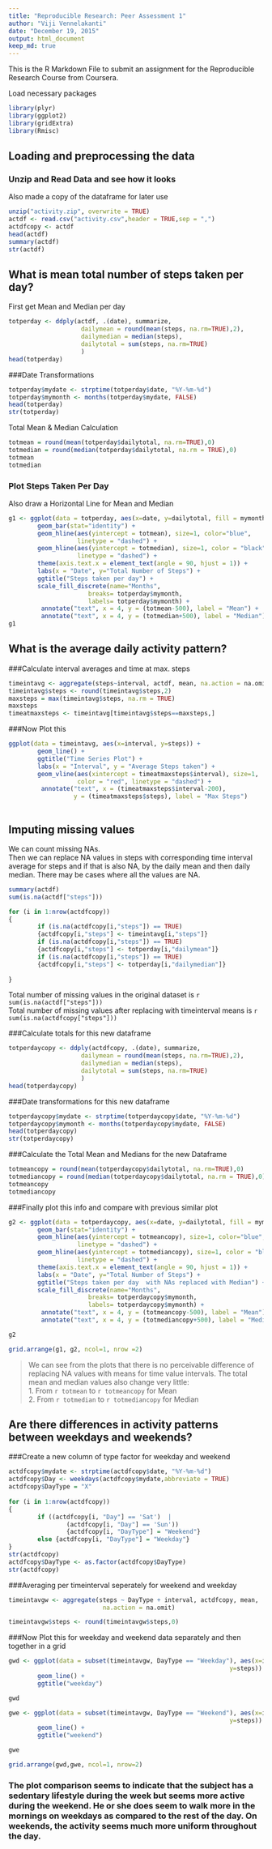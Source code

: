 ```yaml
---
title: "Reproducible Research: Peer Assessment 1"
author: "Viji Vennelakanti"
date: "December 19, 2015"
output: html_document
keep_md: true
---
```


This is the R Markdown File to submit an assignment for the Reproducible Research Course from Coursera.

Load necessary packages
```r
library(plyr)
library(ggplot2)
library(gridExtra)
library(Rmisc)
```


## Loading and preprocessing the data
### Unzip and Read Data and see how it looks
Also made a copy of the dataframe for later use
```r
unzip("activity.zip", overwrite = TRUE)
actdf <- read.csv("activity.csv",header = TRUE,sep = ",")
actdfcopy <- actdf
head(actdf)
summary(actdf)
str(actdf)
```


## What is mean total number of steps taken per day? 
First get Mean and Median per day  
```r
totperday <- ddply(actdf, .(date), summarize, 
                    dailymean = round(mean(steps, na.rm=TRUE),2),
                    dailymedian = median(steps),
                    dailytotal = sum(steps, na.rm=TRUE)
                    )
head(totperday)        
```
###Date Transformations
```r
totperday$mydate <- strptime(totperday$date, "%Y-%m-%d")
totperday$mymonth <- months(totperday$mydate, FALSE)
head(totperday)
str(totperday)
```

Total Mean & Median Calculation
```r
totmean = round(mean(totperday$dailytotal, na.rm=TRUE),0)
totmedian = round(median(totperday$dailytotal, na.rm = TRUE),0)
totmean
totmedian
```

### Plot Steps Taken Per Day  
Also draw a Horizontal Line for Mean and Median  
```r
g1 <- ggplot(data = totperday, aes(x=date, y=dailytotal, fill = mymonth))+
        geom_bar(stat="identity") +
        geom_hline(aes(yintercept = totmean), size=1, color="blue", 
                   linetype = "dashed") +
        geom_hline(aes(yintercept = totmedian), size=1, color = "black",
                   linetype = "dashed") +
        theme(axis.text.x = element_text(angle = 90, hjust = 1)) +
        labs(x = "Date", y="Total Number of Steps") +
        ggtitle("Steps taken per day") +
        scale_fill_discrete(name="Months",
                      breaks= totperday$mymonth,
                      labels= totperday$mymonth) +
         annotate("text", x = 4, y = (totmean-500), label = "Mean") + 
         annotate("text", x = 4, y = (totmedian+500), label = "Median")  
g1  
```    

## What is the average daily activity pattern?  

###Calculate interval averages and time at max. steps  
```r
timeintavg <- aggregate(steps~interval, actdf, mean, na.action = na.omit)
timeintavg$steps <- round(timeintavg$steps,2)
maxsteps = max(timeintavg$steps, na.rm = TRUE)
maxsteps
timeatmaxsteps <- timeintavg[timeintavg$steps==maxsteps,]
```    


###Now Plot this  
```r
ggplot(data = timeintavg, aes(x=interval, y=steps)) +
        geom_line() +
        ggtitle("Time Series Plot") +
        labs(x = "Interval", y = "Average Steps taken") +
        geom_vline(aes(xintercept = timeatmaxsteps$interval), size=1, 
                   color = "red", linetype = "dashed") +
         annotate("text", x = (timeatmaxsteps$interval-200), 
                  y = (timeatmaxsteps$steps), label = "Max Steps")
         
```  

## Imputing missing values  

We can count missing NAs.    
Then we can replace NA values in steps with corresponding time interval average
for steps and if that is also NA, by the daily mean and then daily median. There may be cases where all the values are NA.   

```r
summary(actdf)
sum(is.na(actdf["steps"]))

for (i in 1:nrow(actdfcopy))
{
        if (is.na(actdfcopy[i,"steps"]) == TRUE)
        {actdfcopy[i,"steps"] <- timeintavg[i,"steps"]}
        if (is.na(actdfcopy[i,"steps"]) == TRUE)
        {actdfcopy[i,"steps"] <- totperday[i,"dailymean"]}
        if (is.na(actdfcopy[i,"steps"]) == TRUE)
        {actdfcopy[i,"steps"] <- totperday[i,"dailymedian"]}
        
}
```
Total number of missing values in the original dataset is 
`r sum(is.na(actdf["steps"]))`  
Total number of missing values after replacing with timeinterval means is `r sum(is.na(actdfcopy["steps"]))`  

###Calculate totals for this new dataframe   
```r
totperdaycopy <- ddply(actdfcopy, .(date), summarize, 
                    dailymean = round(mean(steps, na.rm=TRUE),2),
                    dailymedian = median(steps),
                    dailytotal = sum(steps, na.rm=TRUE)
                    )
head(totperdaycopy)
```
###Date transformations for this new dataframe
```r
totperdaycopy$mydate <- strptime(totperdaycopy$date, "%Y-%m-%d")
totperdaycopy$mymonth <- months(totperdaycopy$mydate, FALSE)
head(totperdaycopy)
str(totperdaycopy)
```
###Calculate the Total Mean and Medians for the new Dataframe
```r
totmeancopy = round(mean(totperdaycopy$dailytotal, na.rm=TRUE),0)
totmediancopy = round(median(totperdaycopy$dailytotal, na.rm = TRUE),0)
totmeancopy
totmediancopy
```

###Finally plot this info and compare with previous similar plot
```r
g2 <- ggplot(data = totperdaycopy, aes(x=date, y=dailytotal, fill = mymonth))+
        geom_bar(stat="identity") +
        geom_hline(aes(yintercept = totmeancopy), size=1, color="blue", 
                   linetype = "dashed") +
        geom_hline(aes(yintercept = totmediancopy), size=1, color = "black",
                   linetype = "dashed") +
        theme(axis.text.x = element_text(angle = 90, hjust = 1)) +
        labs(x = "Date", y="Total Number of Steps") +
        ggtitle("Steps taken per day  with NAs replaced with Median") +
        scale_fill_discrete(name="Months",
                      breaks= totperdaycopy$mymonth,
                      labels= totperdaycopy$mymonth) +
         annotate("text", x = 4, y = (totmeancopy-500), label = "Mean") + 
         annotate("text", x = 4, y = (totmediancopy+500), label = "Median") 

g2

grid.arrange(g1, g2, ncol=1, nrow =2) 
```

> We can see from the plots that there is no perceivable difference of replacing
NA values with means for time value intervals. The total mean and median values also change very little:  
1. From `r totmean` to `r totmeancopy` for Mean   
2. From `r totmedian` to `r totmediancopy` for Median  

## Are there differences in activity patterns between weekdays and weekends?      
###Create a new column of type factor for weekday and weekend

```r
actdfcopy$mydate <- strptime(actdfcopy$date, "%Y-%m-%d")
actdfcopy$Day <- weekdays(actdfcopy$mydate,abbreviate = TRUE)
actdfcopy$DayType = "X"
        
for (i in 1:nrow(actdfcopy))
{
        if ((actdfcopy[i, "Day"] == 'Sat')  | 
                (actdfcopy[i, "Day"] == 'Sun'))
                {actdfcopy[i, "DayType"] = "Weekend"} 
        else {actdfcopy[i, "DayType"] = "Weekday"}      
}
str(actdfcopy)
actdfcopy$DayType <- as.factor(actdfcopy$DayType)
str(actdfcopy)
```
###Averaging per timeinterval seperately for weekend and weekday
```r
timeintavgw <- aggregate(steps ~ DayType + interval, actdfcopy, mean, 
                          na.action = na.omit)

timeintavgw$steps <- round(timeintavgw$steps,0)

```

###Now Plot this for weekday and weekend data separately and then together in a grid
```r
gwd <- ggplot(data = subset(timeintavgw, DayType == "Weekday"), aes(x=interval, 
                                                             y=steps)) +
        geom_line() +
        ggtitle("weekday")

gwd

gwe <- ggplot(data = subset(timeintavgw, DayType == "Weekend"), aes(x=interval, 
                                                             y=steps)) +
        geom_line() +
        ggtitle("weekend")

gwe

grid.arrange(gwd,gwe, ncol=1, nrow=2)

```  

### The plot comparison seems to indicate that the subject has a sedentary lifestyle during the week but seems more active during the weekend. He or she does seem to walk more in the mornings on weekdays as compared to the rest of the day. On weekends, the activity seems much more uniform throughout the day.


        


